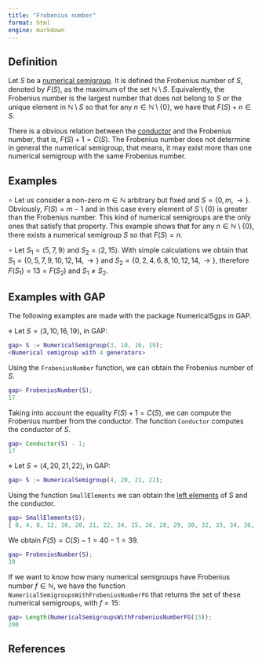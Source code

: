 ```yaml
---
title: "Frobenius number"
format: html
engine: markdown
---
```


## Definition

Let $S$ be a [numerical semigroup](Numerical-semigroup.qmd). It is defined the Frobenius number of $S$, denoted by $F(S)$, as the maximum of the set $\mathbb{N} \setminus S$. Equivalently, the Frobenius number is the largest number that does not belong to $S$ or the unique element in $\mathbb{N} \setminus S$ so that for any $n \in \mathbb{N} \setminus \{0\}$, we have that $F(S) + n \in S$.

There is a obvious relation between the [conductor](Conductor.qmd) and the Frobenius number, that is, $F(S) + 1 = C(S)$. The Frobenius number does not determine in general the numerical semigroup, that means, it may exist more than one numerical semigroup with the same Frobenius number.

## Examples

$\circ$ Let us consider a non-zero $m \in \mathbb{N}$ arbitrary but fixed and $S = \{0, m, \rightarrow\}$. Obviously, $F(S) = m-1$ and in this case every element of $S \setminus \{0\}$ is greater than the Frobenius number. This kind of numerical semigroups are the only ones that satisfy that property. This example shows that for any $n \in \mathbb{N} \setminus \{0\}$, there exists a numerical semigroup $S$ so that $F(S) = n$.

$\circ$ Let $S_1 = \langle 5, 7, 9 \rangle$ and $S_2 = \langle 2, 15 \rangle$. With simple calculations we obtain that $S_1 = \{0, 5, 7, 9, 10, 12, 14, \rightarrow \}$ and $S_2 = \{0, 2,4,6,8,10,12,14, \rightarrow\}$, therefore $F(S_1) = 13 = F(S_2)$ and $S_1 \ne S_2$.

## Examples with GAP

The following examples are made with the package NumericalSgps in GAP.

$\diamond$ Let $S = \langle 3, 10, 16, 19 \rangle$, in GAP:

``` gap
gap> S := NumericalSemigroup(3, 10, 16, 19);
<Numerical semigroup with 4 generators>
```

Using the `FrobeniusNumber` function, we can obtain the Frobenius number of $S$.

``` gap
gap> FrobeniusNumber(S);
17
```

Taking into account the equality $F(S) + 1 = C(S)$, we can compute the Frobenius number from the conductor. The function `Conductor` computes the conductor of $S$.

``` gap
gap> Conductor(S) - 1;
17
```

$\diamond$ Let $S = \langle 4, 20, 21, 22 \rangle$, in GAP:

``` gap
gap> S := NumericalSemigroup(4, 20, 21, 22);
```

Using the function `SmallElements` we can obtain the [left elements](Left-elements.qmd) of S and the conductor.

``` gap
gap> SmallElements(S);
[ 0, 4, 8, 12, 16, 20, 21, 22, 24, 25, 26, 28, 29, 30, 32, 33, 34, 36, 37, 38, 40 ]
```

We obtain $F(S) = C(S) - 1 = 40 - 1 = 39$.

``` gap
gap> FrobeniusNumber(S);
39
```

If we want to know how many numerical semigroups have Frobenius number $f \in \mathbb{N}$, we have the function `NumericalSemigroupsWithFrobeniusNumberFG` that returns the set of these numerical semigroups, with $f = 15$:

``` gap
gap> Length(NumericalSemigroupsWithFrobeniusNumberFG(15));
200
```

## References
